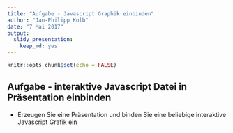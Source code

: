 ```yaml
---
title: "Aufgabe - Javascript Graphik einbinden"
author: "Jan-Philipp Kolb"
date: "7 Mai 2017"
output: 
  slidy_presentation: 
    keep_md: yes
---
```


```r
knitr::opts_chunk$set(echo = FALSE)
```

## Aufgabe - interaktive Javascript Datei in Präsentation einbinden

- Erzeugen Sie eine Präsentation und binden Sie eine beliebige interaktive Javascript Grafik ein